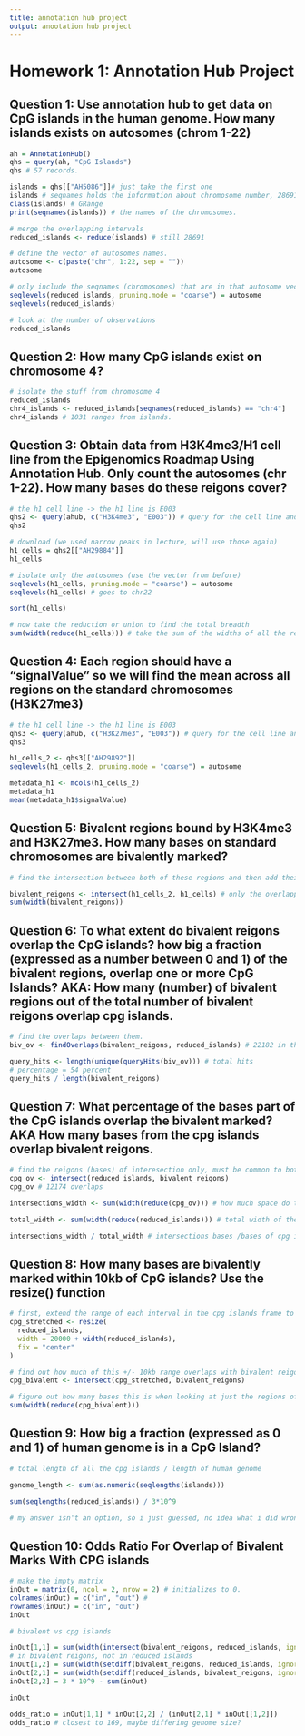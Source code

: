 ```yaml
---
title: annotation hub project
output: anootation hub project
---
```


# Homework 1: Annotation Hub Project

## Question 1: Use annotation hub to get data on CpG islands in the human genome. How many islands exists on autosomes (chrom 1-22)

```r

ah = AnnotationHub()
qhs = query(ah, "CpG Islands")
qhs # 57 records. 

islands = qhs[["AH5086"]]# just take the first one 
islands # seqnames holds the information about chromosome number, 28691
class(islands) # GRange
print(seqnames(islands)) # the names of the chromosomes.

# merge the overlapping intervals 
reduced_islands <- reduce(islands) # still 28691

# define the vector of autosomes names. 
autosome <- c(paste("chr", 1:22, sep = ""))
autosome

# only include the seqnames (chromosomes) that are in that autosome vector 
seqlevels(reduced_islands, pruning.mode = "coarse") = autosome
seqlevels(reduced_islands)

# look at the number of observations 
reduced_islands
```

## Question 2: How many CpG islands exist on chromosome 4?

```r
# isolate the stuff from chromosome 4 
reduced_islands
chr4_islands <- reduced_islands[seqnames(reduced_islands) == "chr4"]
chr4_islands # 1031 ranges from islands. 
```

## Question 3: Obtain data from H3K4me3/H1 cell line from the Epigenomics Roadmap Using Annotation Hub. Only count the autosomes (chr 1-22). How many bases do these reigons cover?

```r

# the h1 cell line -> the h1 line is E003 
qhs2 <- query(ahub, c("H3K4me3", "E003")) # query for the cell line and histone modification
qhs2

# download (we used narrow peaks in lecture, will use those again)
h1_cells = qhs2[["AH29884"]]
h1_cells 

# isolate only the autosomes (use the vector from before)
seqlevels(h1_cells, pruning.mode = "coarse") = autosome
seqlevels(h1_cells) # goes to chr22

sort(h1_cells)

# now take the reduction or union to find the total breadth 
sum(width(reduce(h1_cells))) # take the sum of the widths of all the reigons where any segments exist. 
```

## Question 4: Each region should have a "signalValue" so we will find the mean across all regions on the standard chromosomes (H3K27me3)

```r

# the h1 cell line -> the h1 line is E003 
qhs3 <- query(ahub, c("H3K27me3", "E003")) # query for the cell line and histone modification
qhs3

h1_cells_2 <- qhs3[["AH29892"]]
seqlevels(h1_cells_2, pruning.mode = "coarse") = autosome

metadata_h1 <- mcols(h1_cells_2)
metadata_h1
mean(metadata_h1$signalValue)
```

## Question 5: Bivalent regions bound by H3K4me3 and H3K27me3. How many bases on standard chromosomes are bivalently marked?

```r

# find the intersection between both of these regions and then add their lenghts together 

bivalent_reigons <- intersect(h1_cells_2, h1_cells) # only the overlapping reigons between these two 
sum(width(bivalent_reigons))
```

## Question 6: To what extent do bivalent reigons overlap the CpG islands? how big a fraction (expressed as a number between 0 and 1) of the bivalent regions, overlap one or more CpG Islands? AKA: How many (number) of bivalent regions out of the total number of bivalent reigons overlap cpg islands.

```r

# find the overlaps between them. 
biv_ov <- findOverlaps(bivalent_reigons, reduced_islands) # 22182 in the query overlap with 26641 in the subject 

query_hits <- length(unique(queryHits(biv_ov))) # total hits 
# percentage = 54 percent 
query_hits / length(bivalent_reigons)
```

## Question 7: What percentage of the bases part of the CpG islands overlap the bivalent marked? AKA How many bases from the cpg islands overlap bivalent reigons.

```r
# find the reigons (bases) of interesection only, must be common to both 
cpg_ov <- intersect(reduced_islands, bivalent_reigons) 
cpg_ov # 12174 overlaps 

intersections_width <- sum(width(reduce(cpg_ov))) # how much space do these intersections take up total.

total_width <- sum(width(reduce(reduced_islands))) # total width of the cpg islands 

intersections_width / total_width # intersections bases /bases of cpg islands
```

## Question 8: How many bases are bivalently marked within 10kb of CpG islands? Use the resize() function

```r

# first, extend the range of each interval in the cpg islands frame to stretch 10kb in either direction (pushing out from the center)
cpg_stretched <- resize(
  reduced_islands, 
  width = 20000 + width(reduced_islands), 
  fix = "center"
)

# find out how much of this +/- 10kb range overlaps with bivalent reigons
cpg_bivalent <- intersect(cpg_stretched, bivalent_reigons)

# figure out how many bases this is when looking at just the regions of intersection by summing the width of all regions 
sum(width(reduce(cpg_bivalent)))
```

## Question 9: How big a fraction (expressed as 0 and 1) of human genome is in a CpG Island?

```r

# total length of all the cpg islands / length of human genome 

genome_length <- sum(as.numeric(seqlengths(islands)))

sum(seqlengths(reduced_islands)) / 3*10^9

# my answer isn't an option, so i just guessed, no idea what i did wrong.

```

## Question 10: Odds Ratio For Overlap of Bivalent Marks With CPG islands

```r

# make the impty matrix 
inOut = matrix(0, ncol = 2, nrow = 2) # initializes to 0.
colnames(inOut) = c("in", "out") # 
rownames(inOut) = c("in", "out")
inOut 

# bivalent vs cpg islands 

inOut[1,1] = sum(width(intersect(bivalent_reigons, reduced_islands, ignore.strand = TRUE)))
# in bivalent reigons, not in reduced islands 
inOut[1,2] = sum(width(setdiff(bivalent_reigons, reduced_islands, ignore.strand = TRUE)))
inOut[2,1] = sum(width(setdiff(reduced_islands, bivalent_reigons, ignore.strand = TRUE)))
inOut[2,2] = 3 * 10^9 - sum(inOut)

inOut

odds_ratio = inOut[1,1] * inOut[2,2] / (inOut[2,1] * inOut[[1,2]])
odds_ratio # closest to 169, maybe differing genome size? 
```
